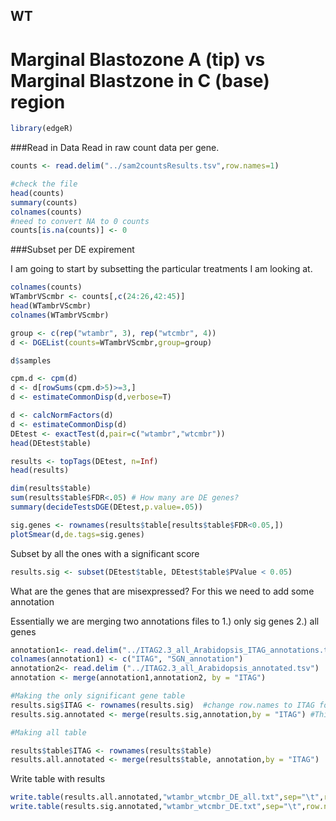 WT
----

Marginal Blastozone A (tip) vs Marginal Blastzone in C (base) region 
====================================================

```r
library(edgeR)
```

###Read in Data
Read in raw count data per gene.

```r
counts <- read.delim("../sam2countsResults.tsv",row.names=1)

#check the file
head(counts)
summary(counts)
colnames(counts)
#need to convert NA to 0 counts
counts[is.na(counts)] <- 0
```

###Subset per DE expirement

I am going to start by subsetting the particular treatments I am looking at. 

```r
colnames(counts)
WTambrVScmbr <- counts[,c(24:26,42:45)]
head(WTambrVScmbr)
colnames(WTambrVScmbr)
```

```r
group <- c(rep("wtambr", 3), rep("wtcmbr", 4))
d <- DGEList(counts=WTambrVScmbr,group=group)
```

```r
d$samples
```

```r
cpm.d <- cpm(d)
d <- d[rowSums(cpm.d>5)>=3,] 
d <- estimateCommonDisp(d,verbose=T) 

d <- calcNormFactors(d)
d <- estimateCommonDisp(d)
DEtest <- exactTest(d,pair=c("wtambr","wtcmbr"))
head(DEtest$table)

results <- topTags(DEtest, n=Inf)
head(results)

dim(results$table)
sum(results$table$FDR<.05) # How many are DE genes?
summary(decideTestsDGE(DEtest,p.value=.05))

sig.genes <- rownames(results$table[results$table$FDR<0.05,]) 
plotSmear(d,de.tags=sig.genes)
```

Subset by all the ones with a significant score

```r
results.sig <- subset(DEtest$table, DEtest$table$PValue < 0.05)
```


What are the genes that are misexpressed?
For this we need to add some annotation


Essentially we are merging two annotations files to 1.) only sig genes 2.) all genes
```r

annotation1<- read.delim("../ITAG2.3_all_Arabidopsis_ITAG_annotations.tsv", header=FALSE)  #Changed to the SGN human readable annotation
colnames(annotation1) <- c("ITAG", "SGN_annotation")
annotation2<- read.delim ("../ITAG2.3_all_Arabidopsis_annotated.tsv")
annotation <- merge(annotation1,annotation2, by = "ITAG")

#Making the only significant gene table
results.sig$ITAG <- rownames(results.sig)  #change row.names to ITAG for merging
results.sig.annotated <- merge(results.sig,annotation,by = "ITAG") #This is merging to only sig genes

#Making all table

results$table$ITAG <- rownames(results$table)
results.all.annotated <- merge(results$table, annotation,by = "ITAG")
```


Write table with results

```r
write.table(results.all.annotated,"wtambr_wtcmbr_DE_all.txt",sep="\t",row.names=F)
write.table(results.sig.annotated,"wtambr_wtcmbr_DE.txt",sep="\t",row.names=F)
```



